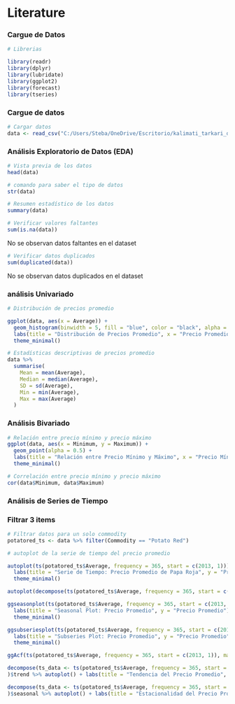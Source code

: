 # Literature

### **Cargue de Datos**

```r
# Librerias

library(readr)
library(dplyr)
library(lubridate)
library(ggplot2)
library(forecast)
library(tseries)
```


### **Cargue de datos**

```r
# Cargar datos
data <- read_csv("C:/Users/Steba/OneDrive/Escritorio/kalimati_tarkari_dataset (2).csv", show_col_types = FALSE)
```

### **Análisis Exploratorio de Datos (EDA)**

```r
# Vista previa de los datos
head(data)
```

```r
# comando para saber el tipo de datos
str(data)
```

```r
# Resumen estadístico de los datos
summary(data)
```

```r
# Verificar valores faltantes
sum(is.na(data))
```

No se observan datos faltantes en el dataset

```r
# Verificar datos duplicados
sum(duplicated(data))
```
No se observan datos duplicados en el dataset

### **análisis Univariado**

```r
# Distribución de precios promedio

ggplot(data, aes(x = Average)) +
  geom_histogram(binwidth = 5, fill = "blue", color = "black", alpha = 0.7) +
  labs(title = "Distribución de Precios Promedio", x = "Precio Promedio", y = "Frecuencia") +
  theme_minimal()
```

```r
# Estadísticas descriptivas de precios promedio
data %>%
  summarise(
    Mean = mean(Average),
    Median = median(Average),
    SD = sd(Average),
    Min = min(Average),
    Max = max(Average)
  )
```

### **Análisis Bivariado**

```r
# Relación entre precio mínimo y precio máximo
ggplot(data, aes(x = Minimum, y = Maximum)) +
  geom_point(alpha = 0.5) +
  labs(title = "Relación entre Precio Mínimo y Máximo", x = "Precio Mínimo", y = "Precio Máximo") +
  theme_minimal()
```


```r
# Correlación entre precio mínimo y precio máximo
cor(data$Minimum, data$Maximum)
```

### **Análisis de Series de Tiempo**

### Filtrar 3 items

```r
# Filtrar datos para un solo commodity
potatored_ts <- data %>% filter(Commodity == "Potato Red")

```



```r
# autoplot de la serie de tiempo del precio promedio

autoplot(ts(potatored_ts$Average, frequency = 365, start = c(2013, 1))) +
  labs(title = "Serie de Tiempo: Precio Promedio de Papa Roja", y = "Precio Promedio") +
  theme_minimal()
```

```r
autoplot(decompose(ts(potatored_ts$Average, frequency = 365, start = c(2013, 1))))
```

```r
ggseasonplot(ts(potatored_ts$Average, frequency = 365, start = c(2013, 1)), year.labels=TRUE, year.labels.left=TRUE) +
  labs(title = "Seasonal Plot: Precio Promedio", y = "Precio Promedio") +
  theme_minimal()
```

```r
ggsubseriesplot(ts(potatored_ts$Average, frequency = 365, start = c(2013, 1))) +
  labs(title = "Subseries Plot: Precio Promedio", y = "Precio Promedio") +
  theme_minimal()
```

```r
ggAcf(ts(potatored_ts$Average, frequency = 365, start = c(2013, 1)), main = "ACF del Precio Promedio")
```

```r
decompose(ts_data <- ts(potatored_ts$Average, frequency = 365, start = c(2013, 1))
)$trend %>% autoplot() + labs(title = "Tendencia del Precio Promedio", y = "Tendencia") + theme_minimal()
```

```r
decompose(ts_data <- ts(potatored_ts$Average, frequency = 365, start = c(2013, 1))
)$seasonal %>% autoplot() + labs(title = "Estacionalidad del Precio Promedio", y = "Estacionalidad") + theme_minimal()
```




















